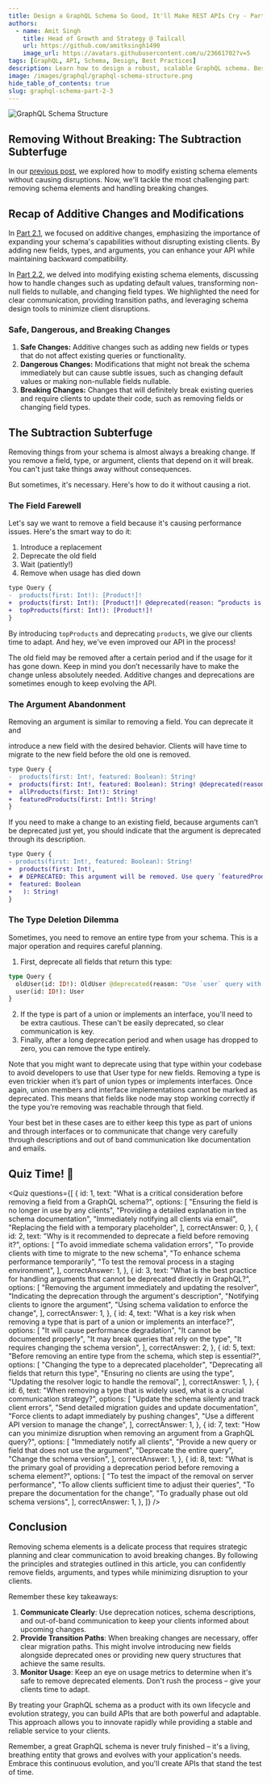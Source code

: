 ```yaml
---
title: Design a GraphQL Schema So Good, It'll Make REST APIs Cry - Part 2.3
authors:
  - name: Amit Singh
    title: Head of Growth and Strategy @ Tailcall
    url: https://github.com/amitksingh1490
    image_url: https://avatars.githubusercontent.com/u/23661702?v=5
tags: [GraphQL, API, Schema, Design, Best Practices]
description: Learn how to design a robust, scalable GraphQL schema. Best practices and considerations to build a schema that can evolve with your application's needs.
image: /images/graphql/graphql-schema-structure.png
hide_table_of_contents: true
slug: graphql-schema-part-2-3
---
```



![GraphQL Schema Structure](../static/images/graphql/graphql-schema-structure.png)

## Removing Without Breaking: The Subtraction Subterfuge

In our [previous post](https://tailcall.run/blog/graphql-schema-part-2-2), we explored how to modify existing schema elements without causing disruptions. Now, we'll tackle the most challenging part: removing schema elements and handling breaking changes.

<!-- truncate -->

## Recap of Additive Changes and Modifications

In [Part 2.1](https://tailcall.run/blog/graphql-schema-part-2-1), we focused on additive changes, emphasizing the importance of expanding your schema's capabilities without disrupting existing clients. By adding new fields, types, and arguments, you can enhance your API while maintaining backward compatibility.

In [Part 2.2](https://tailcall.run/blog/graphql-schema-part-2-2), we delved into modifying existing schema elements, discussing how to handle changes such as updating default values, transforming non-null fields to nullable, and changing field types. We highlighted the need for clear communication, providing transition paths, and leveraging schema design tools to minimize client disruptions.

### Safe, Dangerous, and Breaking Changes

1. **Safe Changes:** Additive changes such as adding new fields or types that do not affect existing queries or functionality.
2. **Dangerous Changes:** Modifications that might not break the schema immediately but can cause subtle issues, such as changing default values or making non-nullable fields nullable.
3. **Breaking Changes:** Changes that will definitely break existing queries and require clients to update their code, such as removing fields or changing field types.

## The Subtraction Subterfuge

Removing things from your schema is almost always a breaking change. If you remove a field, type, or argument, clients that depend on it will break. You can't just take things away without consequences.

But sometimes, it's necessary. Here's how to do it without causing a riot.

### The Field Farewell

Let's say we want to remove a field because it's causing performance issues. Here's the smart way to do it:

1. Introduce a replacement
2. Deprecate the old field
3. Wait (patiently!)
4. Remove when usage has died down

```diff
type Query {
-  products(first: Int!): [Product!]!
+  products(first: Int!): [Product!]! @deprecated(reason: “products is deprecated and is getting replaced by the field `topProducts`.”)
+  topProducts(first: Int!): [Product!]!
}
```

By introducing `topProducts` and deprecating `products`, we give our clients time to adapt. And hey, we've even improved our API in the process!

The old field may be removed after a certain period and if the usage for it has gone down. Keep in mind you don’t necessarily have to make the change unless absolutely needed. Additive changes and deprecations are sometimes enough to keep evolving the API.

### The Argument Abandonment

Removing an argument is similar to removing a field. You can deprecate it and

introduce a new field with the desired behavior. Clients will have time to migrate to the new field before the old one is removed.

```diff
type Query {
-  products(first: Int!, featured: Boolean): String!
+  products(first: Int!, featured: Boolean): String! @deprecated(reason: “products is deprecated, use `allProducts` for products and `featuredProducts` to get products that are featured”)
+  allProducts(first: Int!): String!
+  featuredProducts(first: Int!): String!
}
```

If you need to make a change to an existing field, because arguments can’t be deprecated just yet, you should indicate that the argument is deprecated through its description.

```diff
type Query {
- products(first: Int!, featured: Boolean): String!
+  products(first: Int!,
+  # DEPRECATED: This argument will be removed. Use query `featuredProducts`.
+  featured: Boolean
+   ): String!
}
```

### The Type Deletion Dilemma

Sometimes, you need to remove an entire type from your schema. This is a major operation and requires careful planning.

1. First, deprecate all fields that return this type:

```graphql
type Query {
  oldUser(id: ID!): OldUser @deprecated(reason: "Use `user` query with new User type instead")
  user(id: ID!): User
}
```

2. If the type is part of a union or implements an interface, you'll need to be extra cautious. These can't be easily deprecated, so clear communication is key.
3. Finally, after a long deprecation period and when usage has dropped to zero, you can remove the type entirely.

Note that you might want to deprecate using that type within your codebase to avoid developers to use that User type for new fields. Removing a type is even trickier when it’s part of union types or implements interfaces. Once again, union members and interface implementations cannot be marked as deprecated. This means that fields like node may stop working correctly if the type you’re removing was reachable through that field.

Your best bet in these cases are to either keep this type as part of unions and through interfaces or to communicate that change very carefully through descriptions and out of band communication like documentation and emails.

## Quiz Time! 🎉

<Quiz
  questions={[
    {
      id: 1,
      text: "What is a critical consideration before removing a field from a GraphQL schema?",
      options: [
        "Ensuring the field is no longer in use by any clients",
        "Providing a detailed explanation in the schema documentation",
        "Immediately notifying all clients via email",
        "Replacing the field with a temporary placeholder",
      ],
      correctAnswer: 0,
    },
    {
      id: 2,
      text: "Why is it recommended to deprecate a field before removing it?",
      options: [
        "To avoid immediate schema validation errors",
        "To provide clients with time to migrate to the new schema",
        "To enhance schema performance temporarily",
        "To test the removal process in a staging environment",
      ],
      correctAnswer: 1,
    },
    {
      id: 3,
      text: "What is the best practice for handling arguments that cannot be deprecated directly in GraphQL?",
      options: [
        "Removing the argument immediately and updating the resolver",
        "Indicating the deprecation through the argument's description",
        "Notifying clients to ignore the argument",
        "Using schema validation to enforce the change",
      ],
      correctAnswer: 1,
    },
    {
      id: 4,
      text: "What is a key risk when removing a type that is part of a union or implements an interface?",
      options: [
        "It will cause performance degradation",
        "It cannot be documented properly",
        "It may break queries that rely on the type",
        "It requires changing the schema version",
      ],
      correctAnswer: 2,
    },
    {
      id: 5,
      text: "Before removing an entire type from the schema, which step is essential?",
      options: [
        "Changing the type to a deprecated placeholder",
        "Deprecating all fields that return this type",
        "Ensuring no clients are using the type",
        "Updating the resolver logic to handle the removal",
      ],
      correctAnswer: 1,
    },
    {
      id: 6,
      text: "When removing a type that is widely used, what is a crucial communication strategy?",
      options: [
        "Update the schema silently and track client errors",
        "Send detailed migration guides and update documentation",
        "Force clients to adapt immediately by pushing changes",
        "Use a different API version to manage the change",
      ],
      correctAnswer: 1,
    },
    {
      id: 7,
      text: "How can you minimize disruption when removing an argument from a GraphQL query?",
      options: [
        "Immediately notify all clients",
        "Provide a new query or field that does not use the argument",
        "Deprecate the entire query",
        "Change the schema version",
      ],
      correctAnswer: 1,
    },
    {
      id: 8,
      text: "What is the primary goal of providing a deprecation period before removing a schema element?",
      options: [
        "To test the impact of the removal on server performance",
        "To allow clients sufficient time to adjust their queries",
        "To prepare the documentation for the change",
        "To gradually phase out old schema versions",
      ],
      correctAnswer: 1,
    },
  ]}
/>

## Conclusion

Removing schema elements is a delicate process that requires strategic planning and clear communication to avoid breaking changes. By following the principles and strategies outlined in this article, you can confidently remove fields, arguments, and types while minimizing disruption to your clients.

Remember these key takeaways:

1. **Communicate Clearly**: Use deprecation notices, schema descriptions, and out-of-band communication to keep your clients informed about upcoming changes.
2. **Provide Transition Paths**: When breaking changes are necessary, offer clear migration paths. This might involve introducing new fields alongside deprecated ones or providing new query structures that achieve the same results.
3. **Monitor Usage**: Keep an eye on usage metrics to determine when it's safe to remove deprecated elements. Don't rush the process – give your clients time to adapt.

By treating your GraphQL schema as a product with its own lifecycle and evolution strategy, you can build APIs that are both powerful and adaptable. This approach allows you to innovate rapidly while providing a stable and reliable service to your clients.

Remember, a great GraphQL schema is never truly finished – it's a living, breathing entity that grows and evolves with your application's needs. Embrace this continuous evolution, and you'll create APIs that stand the test of time.
